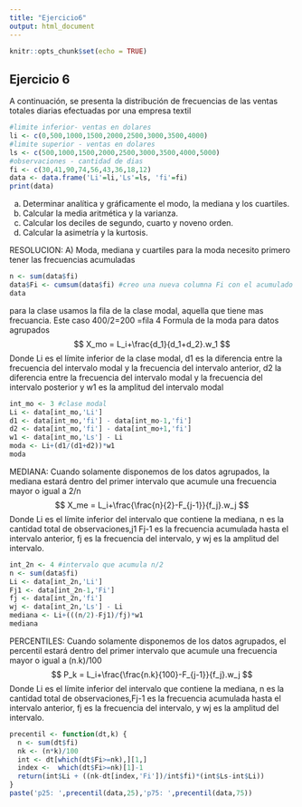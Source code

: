 ```yaml
---
title: "Ejercicio6"
output: html_document
---
```


```r
knitr::opts_chunk$set(echo = TRUE)
```

## Ejercicio 6

A continuación, se presenta la distribución de frecuencias de las ventas totales 
diarias efectuadas por una empresa textil

```r
#limite inferior- ventas en dolares
li <- c(0,500,1000,1500,2000,2500,3000,3500,4000)
#limite superior - ventas en dolares
ls <- c(500,1000,1500,2000,2500,3000,3500,4000,5000)
#observaciones - cantidad de dias
fi <- c(30,41,90,74,56,43,36,18,12)
data <- data.frame('Li'=li,'Ls'=ls, 'fi'=fi)
print(data)
```
a) Determinar analítica y gráficamente el modo, la mediana y los cuartiles.
b) Calcular la media aritmética y la varianza.
c) Calcular los deciles de segundo, cuarto y noveno orden.
d) Calcular la asimetría y la kurtosis.

RESOLUCION:
A) Moda, mediana y cuartiles
para la moda necesito primero tener las frecuencias acumuladas
```r
n <- sum(data$fi)
data$Fi <- cumsum(data$fi) #creo una nueva columna Fi con el acumulado de las frecuencias
data
```
para la clase usamos la fila de la clase modal, aquella que tiene mas frecuancia.
Este caso 400/2=200 =fila 4
Formula de la moda para datos agrupados
$$
X_mo = L_i+\frac{d_1}{d_1+d_2}.w_1
$$
Donde Li es el límite inferior de la clase modal, d1 es la diferencia entre la frecuencia del intervalo modal y la frecuencia del intervalo anterior, d2 la diferencia entre la frecuencia del intervalo modal y la frecuencia del intervalo posterior y w1 es la amplitud del intervalo modal

```r
int_mo <- 3 #clase modal
Li <- data[int_mo,'Li']
d1 <- data[int_mo,'fi'] - data[int_mo-1,'fi']
d2 <- data[int_mo,'fi'] - data[int_mo+1,'fi']
w1 <- data[int_mo,'Ls'] - Li
moda <- Li+(d1/(d1+d2))*w1
moda
```
MEDIANA:
Cuando solamente disponemos de los datos agrupados, la mediana estará dentro del primer intervalo que
acumule una frecuencia mayor o igual a 2/n
$$
X_me = L_i+\frac{\frac{n}{2}-F_{j-1}}{f_j}.w_j
$$
Donde Li es el límite inferior del intervalo que contiene la mediana, n es la cantidad total de observaciones,j1 Fj-1 es la frecuencia acumulada hasta el intervalo anterior, fj es la frecuencia del intervalo, y wj es la amplitud del intervalo.

```r
int_2n <- 4 #intervalo que acumula n/2
n <- sum(data$fi)
Li <- data[int_2n,'Li']
Fj1 <- data[int_2n-1,'Fi']
fj <- data[int_2n,'fi']
wj <- data[int_2n,'Ls'] - Li
mediana <- Li+(((n/2)-Fj1)/fj)*w1
mediana
```
PERCENTILES:
Cuando solamente disponemos de los datos agrupados, el percentil estará dentro del primer intervalo que
acumule una frecuencia mayor o igual a (n.k)/100
$$
P_k = L_i+\frac{\frac{n.k}{100}-F_{j-1}}{f_j}.w_j
$$
Donde Li es el límite inferior del intervalo que contiene la mediana, n es la cantidad total de observaciones,Fj-1 es la frecuencia acumulada hasta el intervalo anterior, fj es la frecuencia del intervalo, y wj es la amplitud del intervalo.

```r
precentil <- function(dt,k) {
  n <- sum(dt$fi)
  nk <- (n*k)/100
  int <- dt[which(dt$Fi>=nk),][1,]
  index <-  which(dt$Fi>=nk)[1]-1
  return(int$Li + ((nk-dt[index,'Fi'])/int$fi)*(int$Ls-int$Li))
}
paste('p25: ',precentil(data,25),'p75: ',precentil(data,75))

```
